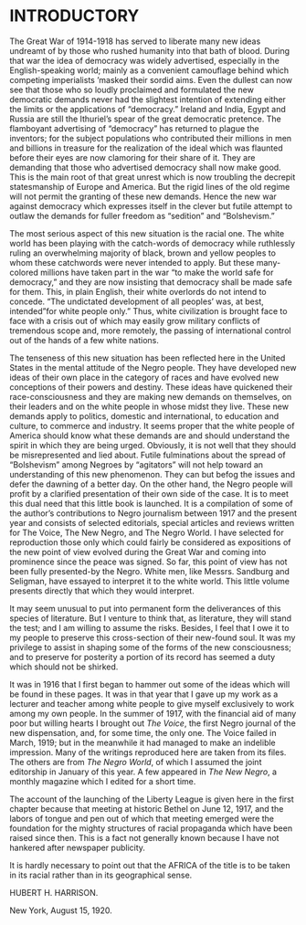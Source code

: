 # INTRODUCTORY {epub:type=prologue}

The Great War of 1914-1918 has served to liberate many new ideas undreamt of by those who rushed
humanity into that bath of blood. During that war the
idea of democracy was widely advertised, especially in
the English-speaking world; mainly as a convenient
camouflage behind which competing imperialists 'masked
their sordid aims. Even the dullest can now see that those
who so loudly proclaimed and formulated the new democratic 
demands never had the slightest intention of
extending either the limits or the applications of "democracy.” 
Ireland and India, Egypt and Russia are still the
Ithuriel's spear of the great democratic pretence. The
flamboyant advertising of "democracy” has returned to
plague the inventors; for the subject populations who
contributed their millions in men and billions in treasure
for the realization of the ideal which was flaunted before
their eyes are now clamoring for their share of it. They
are demanding that those who advertised democracy shall
now make good. This is the main root of that great
unrest which is now troubling the decrepit statesmanship
of Europe and America. But the rigid lines of the old
regime will not permit the granting of these new demands.
Hence the new war against democracy which expresses
itself in the clever but futile attempt to outlaw the
demands for fuller freedom as "sedition” and “Bolshevism.”

The most serious aspect of this new situation is the
racial one. The white world has been playing with the
catch-words of democracy while ruthlessly ruling an
overwhelming majority of black, brown and yellow peoples
 to whom these catchwords were never intended to
apply. But these many-colored millions have taken part
in the war "to make the world safe for democracy," and
they are now insisting that democracy shall be made safe
for them. This, in plain English, their white overlords
do not intend to concede. "The undictated development
of all peoples' was, at best, intended "for white people
only." Thus, white civilization is brought face to face
with a crisis out of which may easily grow military conflicts 
of tremendous scope and, more remotely, the
passing of international control out of the hands of a few
white nations.

The tenseness of this new situation has been reflected
here in the United States in the mental attitude of the
Negro people. They have developed new ideas of their
own place in the category of races and have evolved new
conceptions of their powers and destiny. These ideas have
quickened their race-consciousness and they are making
new demands on themselves, on their leaders and on the
white people in whose midst they live. These new demands 
apply to politics, domestic and international, to
education and culture, to commerce and industry.
It seems proper that the white people of America should
know what these demands are and should understand the
spirit in which they are being urged. Obviously, it is
not well that they should be misrepresented and lied
about. Futile fulminations about the spread of “Bolshevism” 
among Negroes by "agitators” will not help toward
an understanding of this new phenomenon. They can but
befog the issues and defer the dawning of a better day.
On the other hand, the Negro people will profit by a
clarified presentation of their own side of the case. It
is to meet this dual need that this little book is launched.
It is a compilation of some of the author's contributions
to Negro journalism between 1917 and the present year
and consists of selected editorials, special articles and
reviews written for The Voice, The New Negro, and The
Negro World. I have selected for reproduction those
only which could fairly be considered as expositions of
the new point of view evolved during the Great War and
coming into prominence since the peace was signed. So
far, this point of view has not been fully presented-by
the Negro. White men, like Messrs. Sandburg and Seligman, 
have essayed to interpret it to the white world.
This little volume presents directly that which they would
interpret.

It may seem unusual to put into permanent form the
deliverances of this species of literature. But I venture
to think that, as literature, they will stand the test; and
I am willing to assume the risks. Besides, I feel that I
owe it to my people to preserve this cross-section of their
new-found soul. It was my privilege to assist in shaping
some of the forms of the new consciousness; and to
preserve for posterity a portion of its record has seemed
a duty which should not be shirked.

It was in 1916 that I first began to hammer out some of
the ideas which will be found in these pages. It was in
that year that I gave up my work as a lecturer and teacher
among white people to give myself exclusively to work
among my own people. In the summer of 1917, with the
financial aid of many poor but willing hearts I brought
out *The Voice*, the first Negro journal of the new dispensation, 
and, for some time, the only one. The Voice failed
in March, 1919; but in the meanwhile it had managed to
make an indelible impression. Many of the writings
reproduced here are taken from its files. The others are
from *The Negro World*, of which I assumed the joint
editorship in January of this year. A few appeared in
*The New Negro*, a monthly magazine which I edited for
a short time.

The account of the launching of the Liberty League is
given here in the first chapter because that meeting at
historic Bethel on June 12, 1917, and the labors of tongue
and pen out of which that meeting emerged were the
foundation for the mighty structures of racial propaganda 
which have been raised since then. This is a fact
not generally known because I have not hankered after
newspaper publicity.

It is hardly necessary to point out that the AFRICA
of the title is to be taken in its racial rather than in its
geographical sense.

HUBERT H. HARRISON.

New York, August 15, 1920.